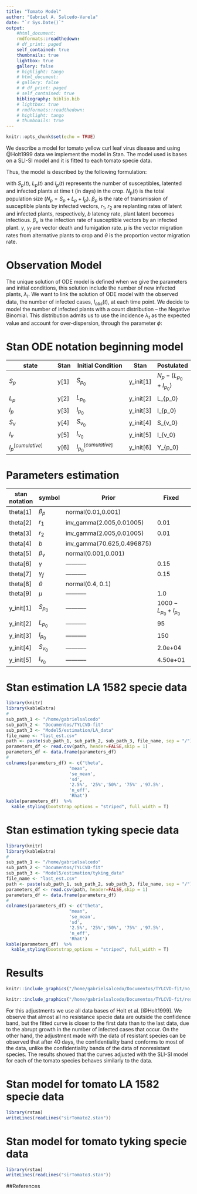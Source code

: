 ```yaml
---
title: "Tomato Model"
author: "Gabriel A. Salcedo-Varela"
date: "`r Sys.Date()`"
output:
    #html_document:
    rmdformats::readthedown:
    # df_print: paged
    self_contained: true
    thumbnails: true
    lightbox: true
    gallery: false
    # highlight: tango
    # html_document:
    # gallery: false
    # # df_print: paged
    # self_contained: true
    bibliography: biblio.bib
    # lightbox: true
    # rmdformats::readthedown:
    # highlight: tango
    # thumbnails: true
---
```


```r
knitr::opts_chunk$set(echo = TRUE)
```
We describe a model for tomato yellow curl leaf virus disease and using @Holt1999 data 
we implement the model in Stan. The model used is bases on a SLI-SI model and it is fitted
to each tomato specie data.

Thus, the model is described by the following formulation: 

\begin{align}
    S_p'& =
        -\beta_p S_p I_v + r_1 L_p + r_2 I_p
        \\
    L_p'& =
        \beta_p S_p I_v -(b + r_1) L_p
        \\
    I_p'& = 
        b L_p - r_2 I_p
        \\
    S_v'&= 
        -\beta_v S_v I_p - (\gamma + \gamma_f) S_v + (1 - \theta) \mu
        \\
    I_v'&= 
        \beta_v S_v I_p - (\gamma + \gamma_f) I_v +\theta \mu
        \\
    N_p(t)&= 
        S_p + L_p + I_p
        \\
    N_v(t)&= 
        S_v + I_v
\end{align}

with $S_p(t)$, $L_p(t)$ and $I_p(t)$ represents the number of susceptibles, latented
and infected plants at time t (in days) in the crop. $N_p(t)$ is the total population
size $(N_p=S_p + L_p + I_p)$. $\beta_p$ is the rate of transmission of susceptible
plants by infected vectors, $r_1$, $r_2$ are replanting rates of latent and infected
plants, respectively, $b$ latency rate, plant latent becomes infectious. 
$\beta_v$ is the infection rate of susceptible vectors by an infected plant.
$\gamma$, $\gamma_f$ are vector death and fumigation rate. $\mu$ is the vector
migration rates from alternative plants to crop and $\theta$ is the proportion vector
migration rate. 

Observation Model
=================
The unique solution of ODE model is defined when we give the parameters and
initial conditions, this solution include the number of new infected plants,
$\lambda_t$. We want to link the solution of ODE model with the observed data,
the number of infected cases, $I_{obs}(t)$, at each time point. 
We decide to model the number of infected plants with a count distribution – the
Negative Binomial. This distribution admits us to use the incidence $\lambda_t$
as the expected value and account for over-dispersion, through the parameter $\phi$:
\begin{align}
    Y_t &
        \sim \text{Negative Binomial}(\lambda_t, \phi), \qquad
    \\
    \lambda_t &
        =  \int_0^t b L_p(s)ds
    \\
        &   \beta_p \sim \text{Normal(0.01,0.001)}
    \\
        &   r_1 \sim \text{Inv-Gamma(2.005,0.01005)}
    \\    
        &   r_2 \sim \text{Inv-Gamma(2.005,0.01005)}
    \\
        &   b \sim \text{Inv-Gamma(70.625,0.496875)}
    \\
        &  \beta_v \sim \text{Normal(0.001,0.001)}
    \\  
        &  \theta \sim \text{Normal(0.4, 0.1)}
    \\
        &   \phi \sim \text{Exponential(1.9)}
\end{align}

Stan ODE notation beginning model
=================================

|state                  |Stan| Initial Condition       |Stan     |Postulated |
|-----------------------|----|-------------------------|---------|-----------|
|$S_p$                  |y[1]| $S_{p_0}$               |y_init[1]|$N_p -
                                                                  (L_{p_0} + 
                                                                  I_{p_0})$     |
|$L_p$                  |y[2]| $L_{p_0}$               |y_init[2]|L_{p_0}       |
|$I_p$                  |y[3]| $I_{p_0}$               |y_init[3]|I_{p_0}       |
|$S_v$                  |y[4]| $S_{v_0}$               |y_init[4]|S_{v_0}       |
|$I_v$                  |y[5]| $I_{v_0}$               |y_init[5]|I_{v_0}       |
|$I_p^{[cumulative]}$   |y[6]| $I_{p_0}^{[cumulative]}$|y_init[6]|Y_{p_0}       |

Parameters estimation
==========================================

|stan notation| symbol     |Prior          | Fixed      | Range |
|-------------|---------   |---------------|------------|------------|
|theta[1]     |$\beta_p$   | normal(0.01,0.001)|            |(0,0.1)|
|theta[2]     |$r_1$       | inv_gamma(2.005,0.01005)   |    0.01    |(0.0083,0.013)|
|theta[3]     |$r_2$       | inv_gamma(2.005,0.01005)   |    0.01    |(0.0083,0.013)|
|theta[4]     |$b$         | inv_gamma(70.625,0.496875)|            |(0.05,0.1) |
|theta[5]     |$\beta_v$   | normal(0.001,0.001) |            | (0,0.2)|
|theta[6]     |$\gamma$    | -----------   |    0.15    | (0.03,1)|
|theta[7]     |$\gamma_f$  | -----------   |    0.15    |(0.03,1)|
|theta[8]     |$\theta$    | normal(0.4, 0.1)|          |(0, 1)|
|theta[9]     |$\mu$       |  -----------  |   1.0      |(0, 1)|
|y_init[1]    |$S_{p_{0}}$ |  -----------  | $1000 - L_{p_0} + I_{p_0}$   ||
|y_init[2]    |$L_{p_{0}}$ |  -----------  |   95        | |
|y_init[3]    |$I_{p_{0}}$ |  -----------  |    150      | |
|y_init[4]    |$S_{v_{0}}$ |  -----------  |    2.0e+04  | | 
|y_init[5]    |$I_{v_{0}}$ |  -----------  |    4.50e+01 | |

Stan estimation LA 1582 specie data
===============================
```r
library(knitr)
library(kableExtra)
#
sub_path_1 <- "/home/gabrielsalcedo"
sub_path_2 <- "Documentos/TYLCVD-fit"
sub_path_3 <- "Model5/estimation/LA_data"
file_name <- "last_est.csv"
path <- paste(sub_path_1, sub_path_2, sub_path_3, file_name, sep = "/")
parameters_df <- read.csv(path, header=FALSE,skip = 1)
parameters_df <- data.frame(parameters_df)
#
colnames(parameters_df) <- c("theta",
                        "mean", 
                        'se_mean',
                        'sd',
                        '2.5%', '25%','50%', '75%' ,'97.5%',
                        'n_eff',
                        'Rhat')
kable(parameters_df)  %>%
  kable_styling(bootstrap_options = "striped", full_width = T)

```
Stan estimation tyking specie data
===============================
```r
library(knitr)
library(kableExtra)
#
sub_path_1 <- "/home/gabrielsalcedo"
sub_path_2 <- "Documentos/TYLCVD-fit"
sub_path_3 <- "Model5/estimation/tyking_data"
file_name <- "last_est.csv"
path <- paste(sub_path_1, sub_path_2, sub_path_3, file_name, sep = "/")
parameters_df <- read.csv(path, header=FALSE,skip = 1)
parameters_df <- data.frame(parameters_df)
#
colnames(parameters_df) <- c("theta",
                        "mean", 
                        'se_mean',
                        'sd',
                        '2.5%', '25%','50%', '75%' ,'97.5%',
                        'n_eff',
                        'Rhat')
kable(parameters_df)  %>%
  kable_styling(bootstrap_options = "striped", full_width = T)

```
Results
===========================================
```r
knitr::include_graphics("/home/gabrielsalcedo/Documentos/TYLCVD-fit/no_resistance_fit_data.png")
```
```r
knitr::include_graphics("/home/gabrielsalcedo/Documentos/TYLCVD-fit/resistance_fit_data.png")
```
For this adjustments we use all data bases of Holt et al. [@Holt1999]. We observe that almost all no 
resistance specie data are outside the confidence band, but the fitted curve is closer to the
first data than to the last data, due to the abrupt growth in the number of infected cases
that occur. 
On the other hand, the adjustment made with the data of resistant species can be observed that
after $40$ days, the confidentiality band conforms to most of the data, unlike the
confidentiality bands of the data of nonresistant species.
The results showed that the curves adjusted with the SLI-SI model for each of the tomato
species behaves similarly to the data.


Stan model for tomato LA 1582 specie data
===============================
```r
library(rstan)
writeLines(readLines("sirTomato2.stan"))
```
Stan model for tomato tyking specie data
===============================
```r
library(rstan)
writeLines(readLines("sirTomato3.stan"))
```

##References






